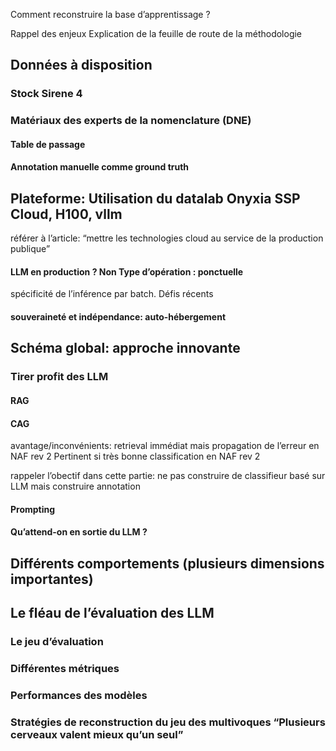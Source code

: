 Comment reconstruire la base d'apprentissage ?

Rappel des enjeux
Explication de la feuille de route de la méthodologie

## Données à disposition

### Stock Sirene 4

### Matériaux des experts de la nomenclature (DNE)

#### Table de passage

#### Annotation manuelle comme ground truth

## Plateforme: Utilisation du datalab Onyxia SSP Cloud, H100, vllm

référer à l'article: "mettre les technologies cloud au service de la production publique"

#### LLM en production ? Non Type d'opération : ponctuelle

spécificité de l'inférence par batch. Défis récents

#### souveraineté et indépendance: auto-hébergement

## Schéma global: approche innovante

### Tirer profit des LLM    

#### RAG

#### CAG 

avantage/inconvénients: retrieval immédiat mais propagation de l'erreur en NAF rev 2
Pertinent si très bonne classification en NAF rev 2

rappeler l'obectif dans cette partie: ne pas construire de classifieur basé sur LLM mais construire annotation

#### Prompting

#### Qu'attend-on en sortie du LLM ?

## Différents comportements (plusieurs dimensions importantes)

## Le fléau de l'évaluation des LLM

### Le jeu d'évaluation

### Différentes métriques 

### Performances des modèles

### Stratégies de reconstruction du jeu des multivoques "Plusieurs cerveaux valent mieux qu'un seul"